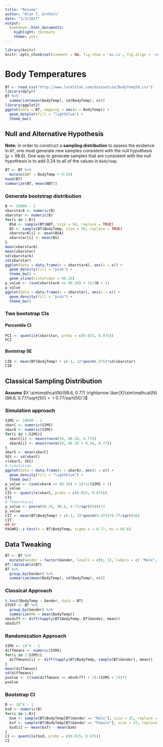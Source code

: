 ```yaml
---
title: "Review"
author: "Alan T. Arnholt"
date: "3/3/2017"
output: 
  bookdown::html_document2:
    highlight: textmate
    theme: yeti
---
```



```r
library(knitr)
knitr::opts_chunk$set(comment = NA, fig.show = 'as.is', fig.align = 'center', fig.height = 7, fig.width = 7, prompt = TRUE, highlight = TRUE, tidy = FALSE, warning = FALSE, message = FALSE, tidy.opts=list(blank = TRUE, width.cutoff= 75, cache = TRUE))
```

# Body Temperatures

```r
BT <- read.csv("http://www.lock5stat.com/datasets1e/BodyTemp50.csv")
library(dplyr)
BT %>%
  summarize(mean(BodyTemp), sd(BodyTemp), n())
library(ggplot2)
ggplot(data = BT, mapping = aes(x = BodyTemp)) + 
  geom_dotplot(fill = "lightblue") + 
  theme_bw()
```

## Null and Alternative Hypothesis

\begin{equation}
H_O: \mu = 98.6 \\
H_A: \mu \neq 98.6
(\#eq:nullalt)
\end{equation}

**Note:** In order to construct a **sampling distribution** to assess the evidence in `BT`, one must generate new samples consistent with the null hypothesis $(\mu = 98.6)$.  One way to generate samples that are consistent with the null hypothesis is to add 0.34 to all of the values in `BodyTemp`.

```r
BT <- BT %>%
  mutate(NBT = BodyTemp + 0.34) 
head(BT)
summarize(BT, mean(NBT))
```

### Generate bootstrap distribution

```r
B <- 10000 - 1
xbarstarA <- numeric(B)
xbarstar <- numeric(B)
for(i in 1:B){
  BSA <- sample(BT$NBT, size = 50, replace = TRUE)
  BS <- sample(BT$BodyTemp, size = 50, replace = TRUE)
  xbarstarA[i] <- mean(BSA)
  xbarstar[i] <- mean(BS)
}
mean(xbarstarA)
mean(xbarstar)
sd(xbarstarA)
sd(xbarstar)
ggplot(data = data.frame(x = xbarstarA), aes(x = x)) + 
  geom_density(fill = "pink") + 
  theme_bw() + 
  geom_vline(xintercept = 98.26)
p_value <- (sum(xbarstarA <= 98.26) + 1)/(B + 1)
p_value
ggplot(data = data.frame(x = xbarstar), aes(x = x)) + 
  geom_density(fill = "pink") + 
  theme_bw()
```

### Two bootstrap CIs

#### Percentile CI

```r
PCI <- quantile(xbarstar, probs = c(0.025, 0.975))
PCI
```

#### Bootstrap SE

```r
CIB <- mean(BT$BodyTemp) + c(-1, 1)*qnorm(.975)*sd(xbarstar)
CIB
```

## Classical Sampling Distribution

**Assume** $X \sim\mathcal{N}(98.6, 0.77) \rightarrow \bar{X}\sim\mathcal{N}(98.6, 0.77/\sqrt{50} = `r 0.77/sqrt(50)`)$

### Simulation approach

```r
SIMS <- 10000 - 1
xbarC <- numeric(SIMS)
xbarA <- numeric(SIMS)
for(i in 1:SIMS){
  xbarC[i] <- mean(rnorm(50, 98.26, 0.77))
  xbarA[i] <- mean(rnorm(50, 98.26 + 0.34, 0.77))
}
xbarS <- mean(xbarC)
SES <- sd(xbarC)
c(xbarS, SES)
# Simulation
ggplot(data = data.frame(x = xbarA), aes(x = x)) + 
  geom_density(fill = "lightblue") + 
  theme_bw()
p_value <- (sum(xbarA <= 98.26) + 1)*2/(SIMS + 1)
p_value
CIS <- quantile(xbarC, probs = c(0.025, 0.975))
CIS
# Theoretical
p_value <- pnorm(98.26, 98.6, 0.77/sqrt(50))*2
p_value
CIT <- mean(BT$BodyTemp) + c(-1, 1)*qnorm(0.975)*0.77/sqrt(50)
CIT
## Or
PASWR2::z.test(x = BT$BodyTemp, sigma.x = 0.77, mu = 98.6)
```

## Data Tweaking

```r
BT <- BT %>%
  mutate(Gender = factor(Gender, levels = c(0, 1), labels = c( "Male", "Female")))
DT::datatable(BT)
BT %>%
  group_by(Gender) %>%
  summarize(mean(BodyTemp), sd(BodyTemp), n())
```

\begin{equation}
H_O: \mu_{\text{Female}} - \mu_{\text{Male}} = 0 \\
H_O: \mu_{\text{Female}} - \mu_{\text{Male}} \neq 0 
(\#eq:nullalt2)
\end{equation}

### Classical Approach

```r
t.test(BodyTemp ~ Gender, data = BT)
STUFF <- BT %>%
  group_by(Gender) %>%
  summarize(MA = mean(BodyTemp))
obsdiff <- diff(tapply(BT$BodyTemp, BT$Gender, mean))
obsdiff
```

### Randomization Approach

```r
SIMS <- 10^4 - 1
diffmeans <- numeric(SIMS)
for(i in 1:SIMS){
  diffmeans[i] <- diff(tapply(BT$BodyTemp, sample(BT$Gender), mean))
}
mean(diffmeans)
sd(diffmeans)
pvalue <- ((sum(diffmeans >= obsdiff) + 1)/(SIMS + 1))*2
pvalue
```

### Bootstrap CI

```r
B <- 10^4 - 1
bsd <- numeric(B)
for(i in 1:B){
  bsm <- sample(BT$BodyTemp[BT$Gender == "Male"], size = 25, replace = TRUE)
  bsf <- sample(BT$BodyTemp[BT$Gender == "Female"], size = 25, replace = TRUE)
  bsd[i] <- mean(bsf) - mean(bsm)
}
CI <- quantile(bsd, probs = c(0.025, 0.975))
CI
```
